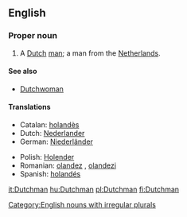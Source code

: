 ==English==

===Proper noun===
{{en-proper noun|Dutchmen}}

# A [[Dutch]] [[man]]; a man from the [[Netherlands]].

====See also====
*[[Dutchwoman]]

====Translations====
{{trans-top|a Dutch man}}
*Catalan: [[holandès]] {{m}}
*Dutch: [[Nederlander]] {{m}}
*German: [[Niederländer]] {{m}}
{{trans-mid}}
*Polish: [[Holender]] {{m}}
*Romanian: [[olandez]] {{m}}, [[olandezi]] {{mpl}}
*Spanish: [[holandés]] {{m}}
{{trans-bottom}}

[[Category:English nouns with irregular plurals]]

[[it:Dutchman]]
[[hu:Dutchman]]
[[pl:Dutchman]]
[[fi:Dutchman]]